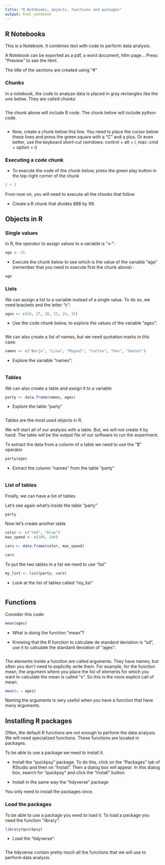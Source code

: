 ```yaml
---
title: "R Notebooks, objects, functions and packages"
output: html_notebook
---
```


## R Notebooks

This is a Notebook. It combines text with code to perform data analysis. 

A Notebook can be exported as a pdf, a word document, htlm page... Press "Preview" to see the html. 

The title of the sections are created using "#"

### Chunks

In a notebook, the code to analyze data is placed in gray rectangles like the one below. They are called chunks

```r

```

The chunk above will include R code. The chunk below will include python code. 

```python

```


* Now, create a chunk below this line. You need to place the cursor below these lines and press the green square with a "C" and a plus. Or even better, use the keyboard short-cut (windows: control + alt + i, mac: cmd + option + i)




### Executing a code chunk  

* To execute the code of the chunk below, press the green play button in the top-right corner of the chunk 

```r
2 + 3 
```

From now on, you will need to execute all the chunks that follow 

* Create a R chunk that divides 888 by 99. 


## Objects in R

### Single values

In R, the operator to assign values to a variable is "<-":

```r
age <- 25
```

* Execute the chunk below to see which is the value of the variable "age" (remember that you need to execute first the chunk above) :

```r
age
```


### Lists

We can assign a list to a variable instead of a single value. To do so, we need brackets and the letter "c":

```r
ages <- c(26, 27, 28, 22, 24, 35)
```

* Use the code chunk below, to explore the values of the variable "ages":

```r

```

We can also create a list of names, but we need quotation marks in this case:

```r
names <- c("Borja", "Lisa", "Miguel", "Carlos", "Pau", "Daniel")
```


* Explore the variable "names":

```r

```

### Tables 

We can also create a table and assign it to a variable

```r
party <- data.frame(names, ages)
```

* Explore the table "party"

```r

```

Tables are the most used objects in R.

We will start all of our analysis with a table. But, we will not create it by hand. The table will be the output file of our software to run the experiment. 

To extract the data from a colunm of a table we need to use the "$" operator

```r
party$ages
```

* Extract the column "names" from the table "party"

```r

```

### List of tables

Finally, we can have a list of tables 

Let's see again what's inside the table "party"

```r
party
```

Now let's create another table

```r
color <- c("red", "blue")
max_speed <- c(200, 160)

cars <- data.frame(color, max_speed)

cars
```

To put the two tables in a list we need to use "list"

```r
my_list <- list(party, cars)
```


* Look at the list of tables called "my_list"

```r

```


## Functions 

Consider this code:

```r
mean(ages)
```

* What is doing the function "mean"?

* Knowing that the R function to calculate de standard deviation is "sd", use it to calculate the standard deviation of  "ages":

```r

```

The elements inside a function are called arguments. They have names, but often you don't need to explicitly write them. For example, for the function mean, the argument where you place the list of elements for which you want to calculate the mean is called "x". So this is the more explicit call of mean:  

```r
mean(x = ages)
```

Naming the arguments is very useful when you have a function that have many arguments.

## Installing R packages 

Often, the default R functions are not enough to perform the data analysis. We will need specialized functions. These functions are located in packages. 

To be able to use a package we need to install it. 

* Install the "quickpsy" package. To do this, click on the "Packages" tab of RStudio and then on "Install". Then a dialog box will appear. In this dialog box, search for "quickpsy" and click the "Install" button.

* Install in the same way the "tidyverse" package

You only need to install the packages once. 

### Load the packages 

To be able to use a package you need to load it. To load a package you need the function "library":

```r
library(quickpsy)
```


* Load the "tidyverse":

```r

```

The tidyverse contain pretty much all the functions that we will use to perform data analysis.


